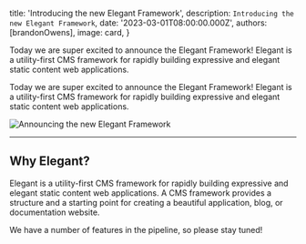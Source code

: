 
  title: 'Introducing the new Elegant Framework',
  description: `Introducing the new Elegant Framework`,
  date: '2023-03-01T08:00:00.000Z',
  authors: [brandonOwens],
  image: card,
}

<!--excerpt-->

Today we are super excited to announce the Elegant Framework! Elegant is a utility-first CMS framework for rapidly building expressive and elegant static content web applications.

<!--/excerpt-->

Today we are super excited to announce the Elegant Framework! Elegant is a utility-first CMS framework for rapidly building expressive and elegant static content web applications.

<div className="my-8 shadow-xl">
  <img src={card.src} alt="Announcing the new Elegant Framework"/>
</div>

---

## Why Elegant?

Elegant is a utility-first CMS framework for rapidly building expressive and elegant static content web applications. A CMS framework provides a structure and a starting point for creating a beautiful application, blog, or documentation website.

We have a number of features in the pipeline, so please stay tuned! 